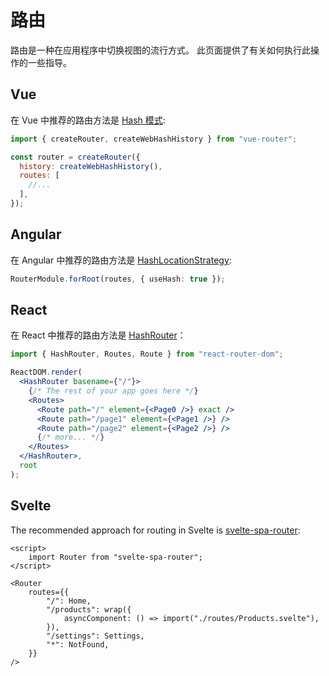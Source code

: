 # 路由

路由是一种在应用程序中切换视图的流行方式。 此页面提供了有关如何执行此操作的一些指导。

## Vue

在 Vue 中推荐的路由方法是 [Hash 模式](https://next.router.vuejs.org/guide/essentials/history-mode.html#hash-mode):

```js
import { createRouter, createWebHashHistory } from "vue-router";

const router = createRouter({
  history: createWebHashHistory(),
  routes: [
    //...
  ],
});
```

## Angular

在 Angular 中推荐的路由方法是 [HashLocationStrategy](https://codecraft.tv/courses/angular/routing/routing-strategies/#_hashlocationstrategy):

```ts
RouterModule.forRoot(routes, { useHash: true });
```

## React

在 React 中推荐的路由方法是 [HashRouter](https://reactrouter.com/en/main/router-components/hash-router)：

```jsx
import { HashRouter, Routes, Route } from "react-router-dom";

ReactDOM.render(
  <HashRouter basename={"/"}>
    {/* The rest of your app goes here */}
    <Routes>
      <Route path="/" element={<Page0 />} exact />
      <Route path="/page1" element={<Page1 />} />
      <Route path="/page2" element={<Page2 />} />
      {/* more... */}
    </Routes>
  </HashRouter>,
  root
);
```

## Svelte

The recommended approach for routing in Svelte is [svelte-spa-router](https://github.com/ItalyPaleAle/svelte-spa-router):

```svelte
<script>
    import Router from "svelte-spa-router";
</script>

<Router
    routes={{
        "/": Home,
        "/products": wrap({
            asyncComponent: () => import("./routes/Products.svelte"),
        }),
        "/settings": Settings,
        "*": NotFound,
    }}
/>
```
